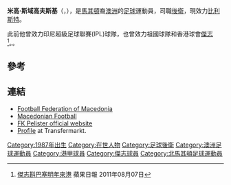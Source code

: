 {{Infobox football biography
| playername = 米高
| image =
| fullname = Michael Cvetkovski
| height = {{height|m=1.90}}
| dateofbirth = {{birth date and age|1987|11|21}}
| cityofbirth =
| countryofbirth = 
| currentclub = [[比利斯特|比利斯特]]
| clubnumber = 
| position = [[後衛|後衛]]
| youthyears1 =  
| youthclubs1 =  
|  years1 = {{0|0000}}–2009
| years2 = 2009–2010
| years3 = 2011 
| years4 =   2011
| clubs1 =   {{tsl|en|FK Belasica||貝拉斯卡}} 
| clubs2 =   [[佩利斯特足球俱樂部|比利斯特]] 
| clubs3 =   {{tsl|en|Persebaya 1927||比薩巴耶1927}} 
| clubs4 =   [[傑志|傑志]]
| caps1 =     ?   
| caps2 =    25  
| caps3 =    ?   
| caps4 =   8
| goals1 =  ?  
| goals2 =  0  
| goals3 =  ?
| goals4 =  0
| pcupdate = 8 August 2011
| ntupdate = 8 August 2011
}}

'''米高·斯域高夫斯基'''（'''{{lang-mk|Мајкл Цветковски}}'''，{{bd|1987年|11月21日|catIdx=Michael Cvetkovski}}），是[[馬其頓共和國|馬其頓]]裔[[澳洲|澳洲]]的[[足球|足球]]運動員，司職[[後衛_(足球)|後衛]]，現效力[[佩利斯特足球俱樂部|比利斯特]]。

此前他曾效力印尼超級足球聯賽(IPL)球隊{{tsl|en|Persebaya 1927||比薩巴耶1927}}，也曾效力祖國球隊{{tsl|en|FK Belasica||貝拉斯卡}}和香港球會[[傑志|傑志]]<ref>[http://hk.apple.nextmedia.com/template/apple/art_main.php?iss_id=20110807&sec_id=25391&art_id=15500823 傑志斟巴塞明年來港] {{Wayback|url=http://hk.apple.nextmedia.com/template/apple/art_main.php?iss_id=20110807&sec_id=25391&art_id=15500823 |date=20190822063539 }} 蘋果日報 2011年08月07日</ref>。。

==參考==
{{reflist}}

==連結==
* [http://www.ffm.com.mk Football Federation of Macedonia] {{Wayback|url=http://www.ffm.com.mk/ |date=20080723182406 }} {{mk icon}} {{en icon}}
* [http://www.macedonianfootball.com Macedonian Football] {{Wayback|url=http://www.macedonianfootball.com/ |date=20140517202037 }} {{en icon}}
* [https://web.archive.org/web/20090504213819/http://www.fkpelister.com.mk/ FK Pelister official website] {{mk icon}}
* [http://www.transfermarkt.co.uk/en/michael-cvetkovski/profil/spieler_101972.html Profile] {{Wayback|url=http://www.transfermarkt.co.uk/en/michael-cvetkovski/profil/spieler_101972.html |date=20130523105323 }} at Transfermarkt.

{{傑志球員名單}}

{{DEFAULTSORT:Cvetkovski, Majkl}}
[[Category:1987年出生|Category:1987年出生]]
[[Category:在世人物|Category:在世人物]]
[[Category:足球後衛|Category:足球後衛]]

[[Category:澳洲足球運動員|Category:澳洲足球運動員]]
[[Category:港甲球員|Category:港甲球員]]
[[Category:傑志球員|Category:傑志球員]]
[[Category:北馬其頓足球運動員|Category:北馬其頓足球運動員]]
